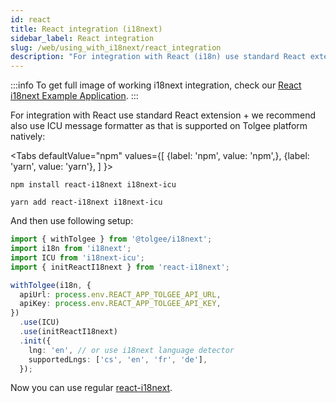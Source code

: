 ```yaml
---
id: react
title: React integration (i18next)
sidebar_label: React integration
slug: /web/using_with_i18next/react_integration
description: "For integration with React (i18n) use standard React extension. We recommend also use ICU message formatter which is supported natively."
---
```


:::info
To get full image of working i18next integration, check our [React i18next Example Application](https://github.com/tolgee/react-i18next-example).
:::

For integration with React use standard React extension + we recommend also use ICU message formatter as that is supported on Tolgee platform natively:


<Tabs
    defaultValue="npm"
    values={[
        {label: 'npm', value: 'npm',},
        {label: 'yarn', value: 'yarn'},
    ]
    }>
<TabItem value="npm">

```shell
npm install react-i18next i18next-icu
```

</TabItem>
<TabItem value="yarn">

```shell
yarn add react-i18next i18next-icu
```

</TabItem>
</Tabs>

And then use following setup:

```ts
import { withTolgee } from '@tolgee/i18next';
import i18n from 'i18next';
import ICU from 'i18next-icu';
import { initReactI18next } from 'react-i18next';

withTolgee(i18n, {
  apiUrl: process.env.REACT_APP_TOLGEE_API_URL,
  apiKey: process.env.REACT_APP_TOLGEE_API_KEY,
})
  .use(ICU)
  .use(initReactI18next)
  .init({
    lng: 'en', // or use i18next language detector
    supportedLngs: ['cs', 'en', 'fr', 'de'],
  });
```

Now you can use regular [react-i18next](https://react.i18next.com/).